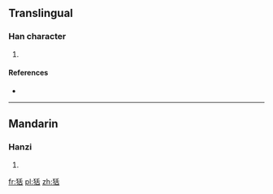 ==Translingual==

===Han character===
{{Han char|rn=94|rad=犬|as=06|sn=9|four=|canj=KHHJR}}

# {{defn|Han|sort=犬06}}

====References====
* {{Han ref|kx=0710.240|dkj=20381|dj=1123.010|hdz=21344.110|uh=72E7|ud=29415}}

----

==Mandarin==

===Hanzi===
{{cmn-hanzi|pin=[[tà]] ([[ta4]])|wg=t'a<sup>4</sup>}}

# {{defn|lang=cmn|sort=犬06}}

[[fr:狧]]
[[pl:狧]]
[[zh:狧]]
